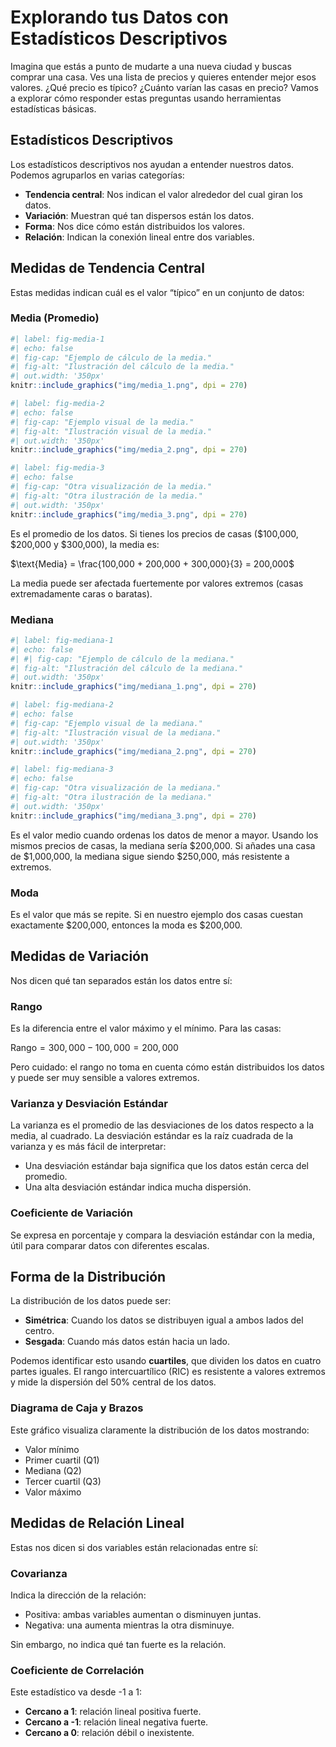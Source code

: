 # Explorando tus Datos con Estadísticos Descriptivos

Imagina que estás a punto de mudarte a una nueva ciudad y buscas comprar una casa. Ves una lista de precios y quieres entender mejor esos valores. ¿Qué precio es típico? ¿Cuánto varían las casas en precio? Vamos a explorar cómo responder estas preguntas usando herramientas estadísticas básicas.

## Estadísticos Descriptivos









Los estadísticos descriptivos nos ayudan a entender nuestros datos. Podemos agruparlos en varias categorías:

* **Tendencia central**: Nos indican el valor alrededor del cual giran los datos.
* **Variación**: Muestran qué tan dispersos están los datos.
* **Forma**: Nos dice cómo están distribuidos los valores.
* **Relación**: Indican la conexión lineal entre dos variables.

## Medidas de Tendencia Central

Estas medidas indican cuál es el valor "típico" en un conjunto de datos:

### Media (Promedio)

```r
#| label: fig-media-1
#| echo: false
#| fig-cap: "Ejemplo de cálculo de la media."
#| fig-alt: "Ilustración del cálculo de la media."
#| out.width: '350px'
knitr::include_graphics("img/media_1.png", dpi = 270)
```



```r
#| label: fig-media-2
#| echo: false
#| fig-cap: "Ejemplo visual de la media."
#| fig-alt: "Ilustración visual de la media."
#| out.width: '350px'
knitr::include_graphics("img/media_2.png", dpi = 270)
```
```r
#| label: fig-media-3
#| echo: false
#| fig-cap: "Otra visualización de la media."
#| fig-alt: "Otra ilustración de la media."
#| out.width: '350px'
knitr::include_graphics("img/media_3.png", dpi = 270)
```

Es el promedio de los datos. Si tienes los precios de casas ($100,000, $200,000 y $300,000), la media es:

$\text{Media} = \frac{100,000 + 200,000 + 300,000}{3} = 200,000$

La media puede ser afectada fuertemente por valores extremos (casas extremadamente caras o baratas).

### Mediana

```r
#| label: fig-mediana-1
#| echo: false
#| #| fig-cap: "Ejemplo de cálculo de la mediana."
#| fig-alt: "Ilustración del cálculo de la mediana."
#| out.width: '350px'
knitr::include_graphics("img/mediana_1.png", dpi = 270)
```



```r
#| label: fig-mediana-2
#| echo: false
#| fig-cap: "Ejemplo visual de la mediana."
#| fig-alt: "Ilustración visual de la mediana."
#| out.width: '350px'
knitr::include_graphics("img/mediana_2.png", dpi = 270)
```
```r
#| label: fig-mediana-3
#| echo: false
#| fig-cap: "Otra visualización de la mediana."
#| fig-alt: "Otra ilustración de la mediana."
#| out.width: '350px'
knitr::include_graphics("img/mediana_3.png", dpi = 270)
```

Es el valor medio cuando ordenas los datos de menor a mayor. Usando los mismos precios de casas, la mediana sería $200,000. Si añades una casa de $1,000,000, la mediana sigue siendo $250,000, más resistente a extremos.



### Moda

Es el valor que más se repite. Si en nuestro ejemplo dos casas cuestan exactamente $200,000, entonces la moda es $200,000.

## Medidas de Variación

Nos dicen qué tan separados están los datos entre sí:

### Rango

Es la diferencia entre el valor máximo y el mínimo. Para las casas:

$\text{Rango} = 300,000 - 100,000 = 200,000$

Pero cuidado: el rango no toma en cuenta cómo están distribuidos los datos y puede ser muy sensible a valores extremos.

### Varianza y Desviación Estándar

La varianza es el promedio de las desviaciones de los datos respecto a la media, al cuadrado. La desviación estándar es la raíz cuadrada de la varianza y es más fácil de interpretar:

* Una desviación estándar baja significa que los datos están cerca del promedio.
* Una alta desviación estándar indica mucha dispersión.

### Coeficiente de Variación

Se expresa en porcentaje y compara la desviación estándar con la media, útil para comparar datos con diferentes escalas.

## Forma de la Distribución

La distribución de los datos puede ser:

* **Simétrica**: Cuando los datos se distribuyen igual a ambos lados del centro.
* **Sesgada**: Cuando más datos están hacia un lado.

Podemos identificar esto usando **cuartiles**, que dividen los datos en cuatro partes iguales. El rango intercuartílico (RIC) es resistente a valores extremos y mide la dispersión del 50% central de los datos.

### Diagrama de Caja y Brazos

Este gráfico visualiza claramente la distribución de los datos mostrando:

* Valor mínimo
* Primer cuartil (Q1)
* Mediana (Q2)
* Tercer cuartil (Q3)
* Valor máximo

## Medidas de Relación Lineal

Estas nos dicen si dos variables están relacionadas entre sí:

### Covarianza

Indica la dirección de la relación:

* Positiva: ambas variables aumentan o disminuyen juntas.
* Negativa: una aumenta mientras la otra disminuye.

Sin embargo, no indica qué tan fuerte es la relación.

### Coeficiente de Correlación

Este estadístico va desde -1 a 1:

* **Cercano a 1**: relación lineal positiva fuerte.
* **Cercano a -1**: relación lineal negativa fuerte.
* **Cercano a 0**: relación débil o inexistente.

